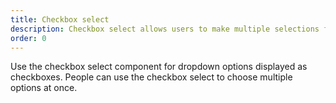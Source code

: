 ```yaml
---
title: Checkbox select
description: Checkbox select allows users to make multiple selections from a list of options.
order: 0
---
```



Use the checkbox select component for dropdown options displayed as checkboxes. People can use the
checkbox select to choose multiple options at once.

<Example Component={SelectCheckbox} packageName="@atlaskit/select" />
